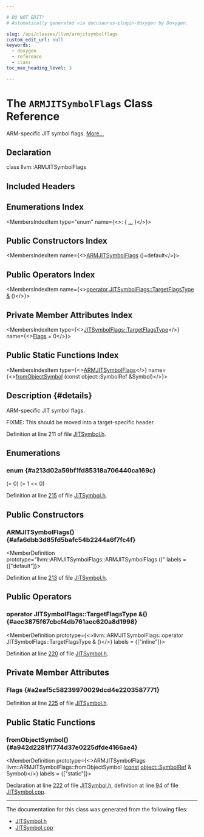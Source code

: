 ```yaml
---

# DO NOT EDIT!
# Automatically generated via docusaurus-plugin-doxygen by Doxygen.

slug: /api/classes/llvm/armjitsymbolflags
custom_edit_url: null
keywords:
  - doxygen
  - reference
  - class
toc_max_heading_level: 3

---
```





# The `ARMJITSymbolFlags` Class Reference

<DoxygenPage pluginConfig={pluginConfig}>

ARM-specific JIT symbol flags. <a href="#details">More...</a>

## Declaration

<CodeBlock>class llvm::ARMJITSymbolFlags</CodeBlock>

## Included Headers

<IncludesList>
<IncludesListItem
  filePath="llvm/ExecutionEngine/JITSymbol.h"
  permalink="/docs/api/files/include/include/llvm/include/llvm/executionengine/jitsymbol-h"
  isLocal="true" />
</IncludesList>

## Enumerations Index

<MembersIndex>

<MembersIndexItem
  type="enum"
  name={<>:  &#123; <a href="#a213d02a59bf1fd85318a706440ca169c">...</a> &#125;</>}>
</MembersIndexItem>

</MembersIndex>

## Public Constructors Index

<MembersIndex>

<MembersIndexItem
  name={<><a href="#afa6dbb3d85fd5bafc54b2244a6f7fc4f">ARMJITSymbolFlags</a> ()=default</>}>
</MembersIndexItem>

</MembersIndex>

## Public Operators Index

<MembersIndex>

<MembersIndexItem
  name={<><a href="#aec3875f67cbcf4db761aec620a8d1998">operator JITSymbolFlags::TargetFlagsType &amp;</a> ()</>}>
</MembersIndexItem>

</MembersIndex>

## Private Member Attributes Index

<MembersIndex>

<MembersIndexItem
  type={<><a href="/docs/api/classes/llvm/jitsymbolflags/#a52b2cde16c7a36e0ac89c4a9462f2226">JITSymbolFlags::TargetFlagsType</a></>}
  name={<><a href="#a2eaf5c58239970029dcd4e2203587771">Flags</a> = 0</>}>
</MembersIndexItem>

</MembersIndex>

## Public Static Functions Index

<MembersIndex>

<MembersIndexItem
  type={<><a href="/docs/api/classes/llvm/armjitsymbolflags">ARMJITSymbolFlags</a></>}
  name={<><a href="#a942d2281f1774d37e0225dfde4166ae4">fromObjectSymbol</a> (const object::SymbolRef &amp;Symbol)</>}>
</MembersIndexItem>

</MembersIndex>

## Description {#details}

ARM-specific JIT symbol flags.

FIXME: This should be moved into a target-specific header.

Definition at line 211 of file <a href="/docs/api/files/include/include/llvm/include/llvm/executionengine/jitsymbol-h">JITSymbol.h</a>.

<SectionDefinition>

## Enumerations

### enum  {#a213d02a59bf1fd85318a706440ca169c}

<MemberDefinition
  prototype="enum llvm::ARMJITSymbolFlags::FlagNames ">

<EnumerationList title="Enumeration values">

<Link id="a213d02a59bf1fd85318a706440ca169caf0eb43a4a76d5acfbdaeb7b1dc35defa" />
<EnumerationListItem name="None">
 (= 0)
</EnumerationListItem>

<Link id="a213d02a59bf1fd85318a706440ca169cabcaf88e63f6a97eb2b750bcaa8fc8d47" />
<EnumerationListItem name="Thumb">
 (= 1 &lt;&lt; 0)
</EnumerationListItem>

</EnumerationList>

Definition at line <a href="/docs/api/files/include/include/llvm/include/llvm/executionengine/jitsymbol-h/#l00215">215</a> of file <a href="/docs/api/files/include/include/llvm/include/llvm/executionengine/jitsymbol-h">JITSymbol.h</a>.
</MemberDefinition>

</SectionDefinition>

<SectionDefinition>

## Public Constructors

### ARMJITSymbolFlags() {#afa6dbb3d85fd5bafc54b2244a6f7fc4f}

<MemberDefinition
  prototype="llvm::ARMJITSymbolFlags::ARMJITSymbolFlags ()"
  labels = {["default"]}>

Definition at line <a href="/docs/api/files/include/include/llvm/include/llvm/executionengine/jitsymbol-h/#l00213">213</a> of file <a href="/docs/api/files/include/include/llvm/include/llvm/executionengine/jitsymbol-h">JITSymbol.h</a>.
</MemberDefinition>

</SectionDefinition>

<SectionDefinition>

## Public Operators

### operator JITSymbolFlags::TargetFlagsType &amp;() {#aec3875f67cbcf4db761aec620a8d1998}

<MemberDefinition
  prototype={<>llvm::ARMJITSymbolFlags::operator JITSymbolFlags::TargetFlagsType &amp; ()</>}
  labels = {["inline"]}>

Definition at line <a href="/docs/api/files/include/include/llvm/include/llvm/executionengine/jitsymbol-h/#l00220">220</a> of file <a href="/docs/api/files/include/include/llvm/include/llvm/executionengine/jitsymbol-h">JITSymbol.h</a>.
</MemberDefinition>

</SectionDefinition>

<SectionDefinition>

## Private Member Attributes

### Flags {#a2eaf5c58239970029dcd4e2203587771}

<MemberDefinition
  prototype="JITSymbolFlags::TargetFlagsType llvm::ARMJITSymbolFlags::Flags = 0">

Definition at line <a href="/docs/api/files/include/include/llvm/include/llvm/executionengine/jitsymbol-h/#l00225">225</a> of file <a href="/docs/api/files/include/include/llvm/include/llvm/executionengine/jitsymbol-h">JITSymbol.h</a>.
</MemberDefinition>

</SectionDefinition>

<SectionDefinition>

## Public Static Functions

### fromObjectSymbol() {#a942d2281f1774d37e0225dfde4166ae4}

<MemberDefinition
  prototype={<>ARMJITSymbolFlags llvm::ARMJITSymbolFlags::fromObjectSymbol (<a href="/docs/api/files/lib/lib/target/lib/target/aarch64/aarch64promoteconstant-cpp/#a90f8350fecae261c25be85d38b451bff">const</a> <a href="/docs/api/classes/llvm/object/symbolref">object::SymbolRef</a> &amp; Symbol)</>}
  labels = {["static"]}>

Declaration at line <a href="/docs/api/files/include/include/llvm/include/llvm/executionengine/jitsymbol-h/#l00222">222</a> of file <a href="/docs/api/files/include/include/llvm/include/llvm/executionengine/jitsymbol-h">JITSymbol.h</a>, definition at line <a href="/docs/api/files/lib/lib/executionengine/lib/executionengine/runtimedyld/jitsymbol-cpp/#l00094">94</a> of file <a href="/docs/api/files/lib/lib/executionengine/lib/executionengine/runtimedyld/jitsymbol-cpp">JITSymbol.cpp</a>.
</MemberDefinition>

</SectionDefinition>

<hr/>

The documentation for this class was generated from the following files:

<ul>
<li><a href="/docs/api/files/include/include/llvm/include/llvm/executionengine/jitsymbol-h">JITSymbol.h</a></li>
<li><a href="/docs/api/files/lib/lib/executionengine/lib/executionengine/runtimedyld/jitsymbol-cpp">JITSymbol.cpp</a></li>
</ul>

</DoxygenPage>
